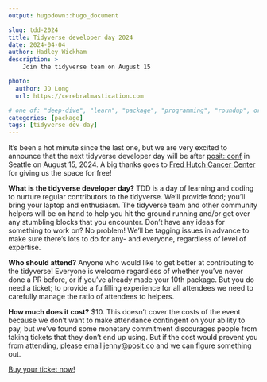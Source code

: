```yaml
---
output: hugodown::hugo_document

slug: tdd-2024
title: Tidyverse developer day 2024
date: 2024-04-04
author: Hadley Wickham
description: >
    Join the tidyverse team on August 15 

photo:
  author: JD Long
  url: https://cerebralmastication.com

# one of: "deep-dive", "learn", "package", "programming", "roundup", or "other"
categories: [package] 
tags: [tidyverse-dev-day]
---
```


```{=html}
<!--
TODO:
* [ ] Look over / edit the post's title in the yaml
* [ ] Edit (or delete) the description; note this appears in the Twitter card
* [ ] Pick category and tags (see existing with `hugodown::tidy_show_meta()`)
* [ ] Find photo & update yaml metadata
* [ ] Create `thumbnail-sq.jpg`; height and width should be equal
* [ ] Create `thumbnail-wd.jpg`; width should be >5x height
* [ ] `hugodown::use_tidy_thumbnails()`
* [ ] Add intro sentence, e.g. the standard tagline for the package
* [ ] `usethis::use_tidy_thanks()`
-->
```
It's been a hot minute since the last one, but we are very excited to announce that the next tidyverse developer day will be after [posit::conf](https://posit.co/conference/) in Seattle on August 15, 2024.
A big thanks goes to [Fred Hutch Cancer Center](https://www.fredhutch.org/en.html) for giving us the space for free!

**What is the tidyverse developer day?** TDD is a day of learning and coding to nurture regular contributors to the tidyverse.
We'll provide food; you'll bring your laptop and enthusiasm.
The tidyverse team and other community helpers will be on hand to help you hit the ground running and/or get over any stumbling blocks that you encounter.
Don't have any ideas for something to work on?
No problem!
We'll be tagging issues in advance to make sure there's lots to do for any- and everyone, regardless of level of expertise.

**Who should attend?** Anyone who would like to get better at contributing to the tidyverse!
Everyone is welcome regardless of whether you've never done a PR before, or if you've already made your 10th package.
But you do need a ticket; to provide a fulfilling experience for all attendees we need to carefully manage the ratio of attendees to helpers.

**How much does it cost?** \$10.
This doesn't cover the costs of the event because we don't want to make attendance contingent on your ability to pay, but we've found some monetary commitment discourages people from taking tickets that they don't end up using.
But if the cost would prevent you from attending, please email [jenny\@posit.co](mailto:jenny@posit.co){.email} and we can figure something out.

[Buy your ticket now!](https://www.eventbrite.com/e/tidyverse-developer-day-2024-tickets-876018203027?aff=oddtdtcreator)
